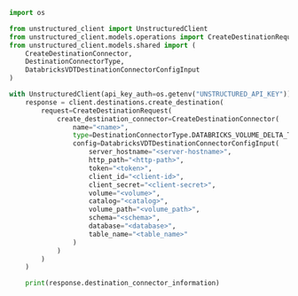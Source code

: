 ```python Python SDK
import os

from unstructured_client import UnstructuredClient
from unstructured_client.models.operations import CreateDestinationRequest
from unstructured_client.models.shared import (
    CreateDestinationConnector,
    DestinationConnectorType,
    DatabricksVDTDestinationConnectorConfigInput
)

with UnstructuredClient(api_key_auth=os.getenv("UNSTRUCTURED_API_KEY")) as client:
    response = client.destinations.create_destination(
        request=CreateDestinationRequest(
            create_destination_connector=CreateDestinationConnector(
                name="<name>",
                type=DestinationConnectorType.DATABRICKS_VOLUME_DELTA_TABLES,
                config=DatabricksVDTDestinationConnectorConfigInput(
                    server_hostname="<server-hostname>",
                    http_path="<http-path>",
                    token="<token>",
                    client_id="<client-id>",
                    client_secret="<client-secret>",
                    volume="<volume>",
                    catalog="<catalog>",
                    volume_path="<volume_path>",
                    schema="<schema>",
                    database="<database>",
                    table_name="<table_name>"
                )
            )
        )
    )

    print(response.destination_connector_information)
```